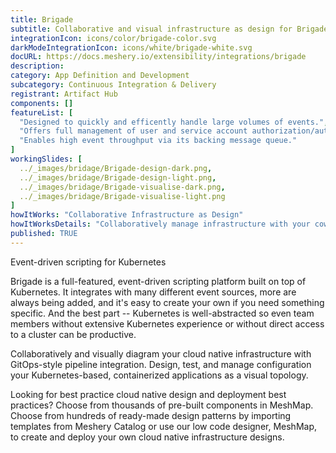 ```yaml
---
title: Brigade
subtitle: Collaborative and visual infrastructure as design for Brigade
integrationIcon: icons/color/brigade-color.svg
darkModeIntegrationIcon: icons/white/brigade-white.svg
docURL: https://docs.meshery.io/extensibility/integrations/brigade
description: 
category: App Definition and Development
subcategory: Continuous Integration & Delivery
registrant: Artifact Hub
components: []
featureList: [
  "Designed to quickly and efficently handle large volumes of events.",
  "Offers full management of user and service account authorization/authentication.",
  "Enables high event throughput via its backing message queue."
]
workingSlides: [
  ../_images/bridage/Brigade-design-dark.png,
  ../_images/bridage/Brigade-design-light.png,
  ../_images/bridage/Brigade-visualise-dark.png,
  ../_images/bridage/Brigade-visualise-light.png
]
howItWorks: "Collaborative Infrastructure as Design"
howItWorksDetails: "Collaboratively manage infrastructure with your coworkers synchronously sharing the same designs."
published: TRUE
---
```

<p>
Event-driven scripting for Kubernetes
</p>
<p>
Brigade is a full-featured, event-driven scripting platform built on top of Kubernetes. It integrates with many different event sources, more are always being added, and it's easy to create your own if you need something specific. And the best part -- Kubernetes is well-abstracted so even team members without extensive Kubernetes experience or without direct access to a cluster can be productive.</p><p>
    Collaboratively and visually diagram your cloud native infrastructure with GitOps-style pipeline integration. Design, test, and manage configuration your Kubernetes-based, containerized applications as a visual topology.
</p>
<p>
    Looking for best practice cloud native design and deployment best practices? Choose from thousands of pre-built components in MeshMap. Choose from hundreds of ready-made design patterns by importing templates from Meshery Catalog or use our low code designer, MeshMap, to create and deploy your own cloud native infrastructure designs.
</p>
